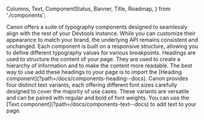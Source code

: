   Columns,
  Text,
  ComponentStatus,
  Banner,
  Title,
  Roadmap,
} from './components';

<Meta title="Core Concepts/Typography" />

<Unstyled>

<Title type="h1">Typography</Title>
<Text>
  Canon offers a suite of typography components designed to seamlessly align
  with the rest of your Devtools instance. While you can customize their
  appearance to match your brand, the underlying API remains consistent and
  unchanged. Each component is built on a responsive structure, allowing you to
  define different typography values for various breakpoints.
</Text>

<Title type="h2">Heading</Title>
<Text>
  Headings are used to structure the content of your page. They are used to
  create a hierarchy of information and to make the content more readable. The
  best way to use add these headings to your page is to import the [Heading
  component](?path=/docs/components-heading--docs).
</Text>

<Canvas of={HeadingStories.AllVariants} />

<Title type="h2">Text</Title>
<Text>
  Canon provides four distinct text variants, each offering different font sizes
  carefully designed to cover the majority of use cases. These variants are
  versatile and can be paired with regular and bold of font weights. You can use
  the [Text component](?path=/docs/components-text--docs) to add text to your
  page.
</Text>

<Canvas of={TextStories.AllVariants} />

</Unstyled>

